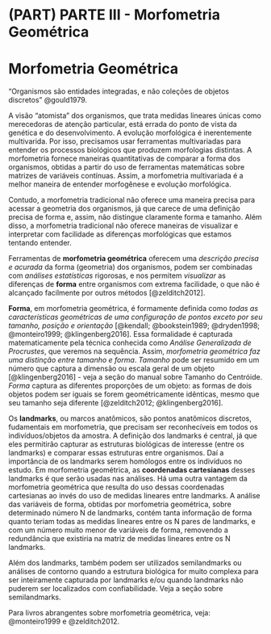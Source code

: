 # (PART) PARTE III - Morfometria Geométrica {.unnumbered}

# Morfometria Geométrica

"Organismos são entidades integradas, e não coleções de objetos discretos" @gould1979.

A visão "atomista" dos organismos, que trata medidas lineares únicas como merecedoras de atenção particular, está errada do ponto de vista da genética e do desenvolvimento. A evolução morfológica é inerentemente multivarida. Por isso, precisamos usar ferramentas multivariadas para entender os processos biológicos que produzem morfologias distintas. A morfometria fornece maneiras quantitativas de comparar a forma dos organismos, obtidas a partir do uso de ferramentas matemáticas sobre matrizes de variáveis contínuas. Assim, a morfometria multivariada é a melhor maneira de entender morfogênese e evolução morfológica.

Contudo, a morfometria tradicional não oferece uma maneira precisa para acessar a geometria dos organismos, já que carece de uma definição precisa de forma e, assim, não distingue claramente forma e tamanho. Além disso, a morfometria tradicional não oferece maneiras de visualizar e interpretar com facilidade as diferenças morfológicas que estamos tentando entender.

Ferramentas de **morfometria geométrica** oferecem uma *descrição precisa e acurada* da forma (geometria) dos organismos, podem ser combinadas com *análises estatísticas* rigorosas, e nos permitem *visualizar* as diferenças de **forma** entre organismos com extrema facilidade, o que não é alcançado facilmente por outros métodos [@zelditch2012].

**Forma**, em morfometria geométrica, é formamente definida como *todas as características geométricas de uma configuração de pontos exceto por seu tamanho, posição e orientação* [@kendall; @bookstein1989; @dryden1998; @monteiro1999; @klingenberg2016]. Essa formalidade é capturada matematicamente pela técnica conhecida como *Análise Generalizada de Procrustes*, que veremos na sequência. Assim, *morfometria geométrica faz uma distinção entre tamanho e forma*. *Tamanho* pode ser resumido em um número que captura a dimensão ou escala geral de um objeto [@klingenberg2016] - veja a seção do manual sobre Tamanho do Centróide. *Forma* captura as diferentes proporções de um objeto: as formas de dois objetos podem ser iguais se forem geométricamente idênticas, mesmo que seu tamanho seja diferente [@zelditch2012; @klingenberg2016].

Os **landmarks**, ou marcos anatômicos, são pontos anatômicos discretos, fudamentais em morfometria, que precisam ser reconhecíveis em todos os indivíduos/objetos da amostra. A definição dos landmarks é central, já que eles permitirão capturar as estruturas biológicas de interesse (entre os landmarks) e comparar essas estruturas entre organismos. Daí a importância de os landmarks serem homólogos entre os indivíduos no estudo. Em morfometria geométrica, as **coordenadas cartesianas** desses landmarks é que serão usadas nas análises. Há uma outra vantagem da morfometria geométrica que resulta do uso dessas coordenadas cartesianas ao invés do uso de medidas lineares entre landmarks. A análise das variáveis de forma, obtidas por morfometria geométrica, sobre determinado número N de landmarks, contém tanta informação de forma quanto teriam todas as medidas lineares entre os N pares de landmarks, e com um número muito menor de variáveis de forma, removendo a redundância que existiria na matriz de medidas lineares entre os N landmarks.

Além dos landmarks, também podem ser utilizados semilandmarks ou análises de contorno quando a estrutura biológica for muito complexa para ser inteiramente capturada por landmarks e/ou quando landmarks não puderem ser localizados com confiabilidade. Veja a seção sobre semilandmarks.

Para livros abrangentes sobre morfometria geométrica, veja: @monteiro1999 e @zelditch2012.

\pagebreak
